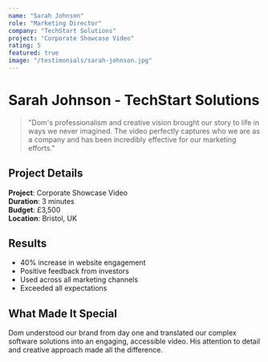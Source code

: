 ```yaml
---
name: "Sarah Johnson"
role: "Marketing Director"
company: "TechStart Solutions"
project: "Corporate Showcase Video"
rating: 5
featured: true
image: "/testimonials/sarah-johnson.jpg"
---
```


# Sarah Johnson - TechStart Solutions

> "Dom's professionalism and creative vision brought our story to life in ways we never imagined. The video perfectly captures who we are as a company and has been incredibly effective for our marketing efforts."

## Project Details

**Project**: Corporate Showcase Video  
**Duration**: 3 minutes  
**Budget**: £3,500  
**Location**: Bristol, UK

## Results

- 40% increase in website engagement
- Positive feedback from investors
- Used across all marketing channels
- Exceeded all expectations

## What Made It Special

Dom understood our brand from day one and translated our complex software solutions into an engaging, accessible video. His attention to detail and creative approach made all the difference.
